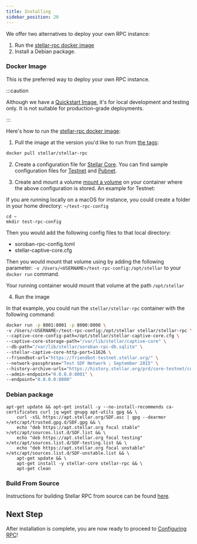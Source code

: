 ```yaml
---
title: Installing
sidebar_position: 20
---
```


We offer two alternatives to deploy your own RPC instance:

1. Run the [stellar-rpc docker image](https://hub.docker.com/r/stellar/stellar-rpc)
2. Install a Debian package.

### Docker Image

This is the preferred way to deploy your own RPC instance.

:::caution

Although we have a [Quickstart Image](https://github.com/stellar/quickstart), it's for local development and testing only. It is not suitable for production-grade deployments.

:::

Here's how to run the [stellar-rpc docker image](https://hub.docker.com/r/stellar/stellar-rpc):

1. Pull the image at the version you'd like to run from [the tags](https://hub.docker.com/r/stellar/stellar-rpc/tags):

```bash
docker pull stellar/stellar-rpc
```

2. Create a configuration file for [Stellar Core](https://github.com/stellar/stellar-core). You can find sample configuration files for [Testnet](https://github.com/stellar/go/blob/master/ingest/ledgerbackend/configs/captive-core-testnet.cfg) and [Pubnet](https://github.com/stellar/go/blob/master/ingest/ledgerbackend/configs/captive-core-pubnet.cfg).

3. Create and mount a volume [mount a volume](https://docs.docker.com/storage/volumes/) on your container where the above configuration is stored. An example for Testnet:

If you are running locally on a macOS for instance, you could create a folder in your home directory: `~/test-rpc-config`

```
cd ~
mkdir test-rpc-config
```

Then you would add the following config files to that local directory:

- soroban-rpc-config.toml
- stellar-captive-core.cfg

Then you would mount that volume using by adding the following parameter: `-v /Users/<USERNAME>/test-rpc-config:/opt/stellar` to your `docker run` command.

Your running container would mount that volume at the path `/opt/stellar`

4. Run the image

In that example, you could run the `stellar/stellar-rpc` container with the following command:

```bash
docker run -p 8001:8001 -p 8000:8000 \
-v /Users/<USERNAME>/test-rpc-config:/opt/stellar stellar/stellar-rpc \
--captive-core-config-path=/opt/stellar/stellar-captive-core.cfg \
--captive-core-storage-path="/var/lib/stellar/captive-core" \
--db-path="/var/lib/stellar/soroban-rpc-db.sqlite" \
--stellar-captive-core-http-port=11626 \
--friendbot-url="https://friendbot-testnet.stellar.org/" \
--network-passphrase="Test SDF Network ; September 2015" \
--history-archive-urls="https://history.stellar.org/prd/core-testnet/core_testnet_001" \
--admin-endpoint="0.0.0.0:8001" \
--endpoint="0.0.0.0:8000"
```

### Debian package

```
apt-get update && apt-get install -y --no-install-recommends ca-certificates curl jq wget gnupg apt-utils gpg && \
    curl -sSL https://apt.stellar.org/SDF.asc | gpg --dearmor >/etc/apt/trusted.gpg.d/SDF.gpg && \
    echo "deb https://apt.stellar.org focal stable" >/etc/apt/sources.list.d/SDF.list && \
    echo "deb https://apt.stellar.org focal testing" >/etc/apt/sources.list.d/SDF-testing.list && \
    echo "deb https://apt.stellar.org focal unstable" >/etc/apt/sources.list.d/SDF-unstable.list && \
    apt-get update && \
    apt-get install -y stellar-core stellar-rpc && \
    apt-get clean
```

### Build From Source

Instructions for building Stellar RPC from source can be found [here](https://github.com/stellar/stellar-rpc/blob/main/cmd/stellar-rpc/README.md).

## Next Step

After installation is complete, you are now ready to proceed to [Configuring RPC](./configuring.mdx)!
